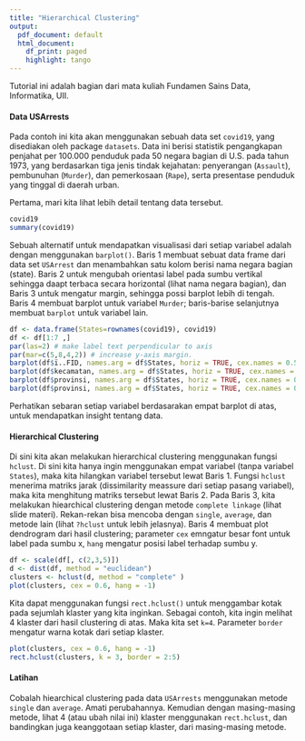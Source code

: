---
title: "Hierarchical Clustering"
output:
  pdf_document: default
  html_document:
    df_print: paged
    highlight: tango
---

Tutorial ini adalah bagian dari mata kuliah Fundamen Sains Data, Informatika, UII.

#### Data USArrests
Pada contoh ini kita akan menggunakan sebuah data set `covid19`, yang disediakan oleh package `datasets`. Data ini berisi statistik pengangkapan penjahat per 100.000 penduduk pada 50 negara bagian di U.S. pada tahun 1973, yang berdasarkan tiga jenis tindak kejahatan: penyerangan (`Assault`), pembunuhan (`Murder`), dan pemerkosaan (`Rape`), serta presentase penduduk yang tinggal di daerah urban. 

Pertama, mari kita lihat lebih detail tentang data tersebut.
```{r, attr.source = ".numberLines"}
covid19
summary(covid19)
```

Sebuah alternatif untuk mendapatkan visualisasi dari setiap variabel adalah dengan menggunakan `barplot()`. Baris 1 membuat sebuat data frame dari data set `USArrest` dan menambahkan satu kolom berisi nama negara bagian (state). Baris 2 untuk mengubah orientasi label pada sumbu vertikal sehingga daapt terbaca secara horizontal (lihat nama negara bagian), dan Baris 3 untuk mengatur margin, sehingga possi barplot lebih di tengah. Baris 4 membuat barplot untuk variabel `Murder`; baris-barise selanjutnya membuat `barplot` untuk variabel lain.

```{r, attr.source = ".numberLines"}
df <- data.frame(States=rownames(covid19), covid19)
df <- df[1:7 ,]
par(las=2) # make label text perpendicular to axis
par(mar=c(5,8,4,2)) # increase y-axis margin.
barplot(df$ï..FID, names.arg = df$States, horiz = TRUE, cex.names = 0.5, xlab = "Murder Arrest per 100.000")
barplot(df$kecamatan, names.arg = df$States, horiz = TRUE, cex.names = 0.5, xlab = "Rape Arrest per 100.000")
barplot(df$provinsi, names.arg = df$States, horiz = TRUE, cex.names = 0.5, xlab = "Polulation in urban area")
barplot(df$provinsi, names.arg = df$States, horiz = TRUE, cex.names = 0.5, xlab = "Polulation in urban area")
```


Perhatikan sebaran setiap variabel berdasarakan empat barplot di atas, untuk mendapatkan insight tentang data.

#### Hierarchical Clustering
Di sini kita akan melakukan hierarchical clustering menggunakan fungsi `hclust`. Di sini kita hanya ingin menggunakan empat variabel (tanpa variabel `States`), maka kita hilangkan variabel tersebut lewat Baris 1. Fungsi `hclust` menerima matriks jarak (dissimilarity meassure dari setiap pasang variabel), maka kita menghitung matriks tersebut lewat Baris 2. Pada Baris 3, kita melakukan hiearchical clustering dengan metode `complete linkage` (lihat slide materi). Rekan-rekan bisa mencoba dengan `single`, `average`, dan metode lain (lihat `?hclust` untuk lebih jelasnya). Baris 4 membuat plot dendrogram dari hasil clustering; parameter `cex` emngatur besar font untuk label pada sumbu x, `hang` mengatur posisi label terhadap sumbu y.
```{r, attr.source = ".numberLines"}
df <- scale(df[, c(2,3,5)])
d <- dist(df, method = "euclidean")
clusters <- hclust(d, method = "complete" )
plot(clusters, cex = 0.6, hang = -1)
```



Kita dapat menggunakan fungsi `rect.hclust()` untuk menggambar kotak pada sejumlah klaster yang kita inginkan. Sebagai contoh, kita ingin melihat 4 klaster dari hasil clustering di atas. Maka kita set `k=4`. Parameter `border` mengatur warna kotak dari setiap klaster.

```{r}
plot(clusters, cex = 0.6, hang = -1)
rect.hclust(clusters, k = 3, border = 2:5)
```

#### Latihan
Cobalah hiearchical clustering pada data `USArrests` menggunakan metode `single` dan `average`. Amati perubahannya. Kemudian dengan masing-masing metode, lihat 4 (atau ubah nilai ini) klaster menggunakan `rect.hclust`, dan bandingkan juga keanggotaan setiap klaster, dari masing-masing metode.

